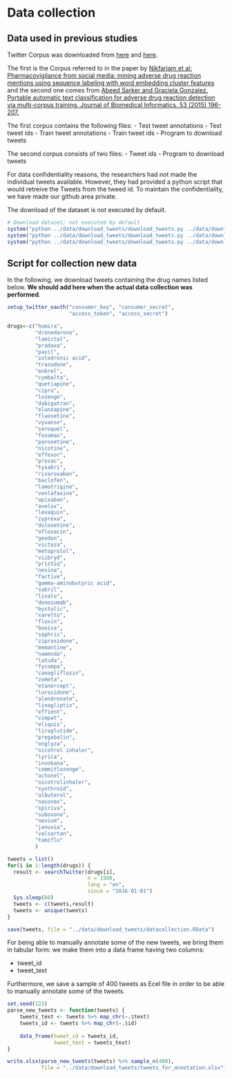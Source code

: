 # Data collection

## Data used in previous studies

Twitter Corpus was downloaded from [here](http://diego.asu.edu/Publications/ADRMine.html) and [here](http://diego.asu.edu/downloads/twitter_annotated_corpus/).

The first is the Corpus referred to in the paper by [Nikfarjam et al: 
Pharmacovigilance from social media: mining adverse drug reaction mentions using sequence labeling with word embedding cluster features](http://www.ncbi.nlm.nih.gov/pubmed/25755127) and the second one comes from [Abeed Sarker and Graciela Gonzalez. Portable automatic text classification for adverse drug reaction detection via multi-corpus training. Journal of Biomedical Informatics. 53 (2015) 196-207.](http://diego.asu.edu/Publications/ADRClassify.html)

The first corpus contains the following files:
  - Test tweet annotations
  - Test tweet ids
  - Train tweet annotations
  - Train tweet ids
  - Program to download tweets
  
The second corpus consists of two files:
  - Tweet ids
  - Program to download tweets

For data confidentiality reasons, the researchers had not made the individual tweets available. However, they had provided a python script that would retreive the Tweets from the tweed id. To maintain the confidentiality, we have made our github area private.

The download of the dataset is not executed by default.

```r
# Download dataset; not executed by default
system("python ../data/download_tweets/download_tweets.py ../data/download_tweets/train_tweet_ids.tsv ../data/download_tweets/full_train_tweet_ids.tsv")
system("python ../data/download_tweets/download_tweets.py ../data/download_tweets/test_tweet_ids.tsv ../data/download_tweets/full_test_tweet_ids.tsv")
system("python ../data/download_tweets/download_tweets.py ../data/download_tweets/Twitter_corpus_releaseset_external.txt ../data/download_tweets/binary_tweets_downloaded.tsv")
```

## Script for collection new data

In the following, we download tweets containing the drug names listed below. **We should add here when the actual data collection was performed**.

```r
setup_twitter_oauth("consumer_key", "consumer_secret", 
                    "access_token", "access_secret")

drugs<-c("humira", 
         "dronedarone",
         "lamictal",
         "pradaxa",
         "paxil",
         "zoledronic acid",
         "trazodone",
         "enbrel",
         "cymbalta",
         "quetiapine",
         "cipro",
         "lozenge",
         "dabigatran",
         "olanzapine",
         "fluoxetine",
         "vyvanse",
         "seroquel",
         "fosamax",
         "paroxetine",
         "nicotine",
         "effexor",
         "prozac",
         "tysabri",
         "rivaroxaban",
         "baclofen",
         "lamotrigine",
         "venlafaxine",
         "apixaban",
         "avelox",
         "levaquin",
         "zyprexa",
         "duloxetine",
         "ofloxacin",
         "geodon",
         "victoza",
         "metoprolol",
         "viibryd",
         "pristiq",
         "nesina",
         "factive",
         "gamma-aminobutyric acid",
         "sabril",
         "livalo",
         "denosumab",
         "bystolic",
         "xarelto",
         "floxin",
         "boniva",
         "saphris",
         "ziprasidone",
         "memantine",
         "namenda",
         "latuda",
         "fycompa",
         "canagliflozin",
         "zometa",
         "etanercept",
         "lurasidone",
         "alendronate",
         "linagliptin",
         "effient",
         "vimpat",
         "eliquis",
         "liraglutide",
         "pregabalin",
         "onglyza",
         "nicotrol inhaler",
         "lyrica",
         "invokana",
         "commitlozenge",
         "actonel",
         "nicotrolinhaler",
         "synthroid",
         "albuterol",
         "nasonex",
         "spiriva",
         "suboxone",
         "nexium",
         "januvia",
         "valsartan",
         "tamiflu"
         )

tweets = list()
for(i in 1:length(drugs)) {
  result <- searchTwitter(drugs[i],
                          n = 1500,
                          lang = "en",
                          since = "2016-01-01")
  Sys.sleep(60)
  tweets <- c(tweets,result)
  tweets <- unique(tweets)
}

save(tweets, file = "../data/download_tweets/datacollection.RData")
```

For being able to manually annotate some of the new tweets, we bring them in tabular form: we make them into a data frame having two columns:

+ tweet_id
+ tweet_text

Furthermore, we save a sample of 400 tweets as Ecel file in order to be able to manually annotate some of the tweets.

```r
set.seed(123)
parse_new_tweets <- function(tweets) {
    tweets_text <- tweets %>% map_chr(~.$text)
    tweets_id <- tweets %>% map_chr(~.$id)
    
    data_frame(tweet_id = tweets_id,
               tweet_text = tweets_text)
}

write.xlsx(parse_new_tweets(tweets) %>% sample_n(400),
           file = "../data/download_tweets/tweets_for_annotation.xlsx")
```

